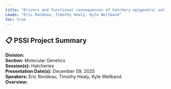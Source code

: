 ```yaml
---
title: "Drivers and functional consequences of hatchery epigenetic variation"
Leads: "Eric Rondeau, Timothy Healy, Kyle Wellband"
toc: true
---
```


## 📋 PSSI Project Summary

**Division:**   
**Section:** Molecular Genetics  
**Session(s):** Hatcheries  
**Presentation Date(s):** December 09, 2025  
**Speakers:** Eric Rondeau, Timothy Healy, Kyle Wellband  
**Overview:**  
   


